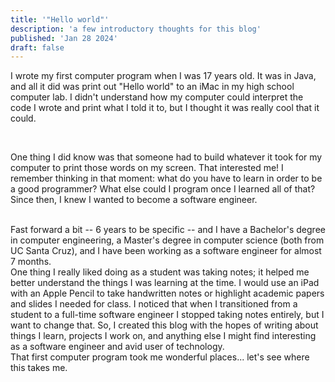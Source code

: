 ```yaml
---
title: '"Hello world"'
description: 'a few introductory thoughts for this blog'
published: 'Jan 28 2024'
draft: false
---
```


I wrote my first computer program when I was 17 years old. It was in Java,
and all it did was print out "Hello world" to an iMac in my high school computer
lab. I didn't understand how my computer could interpret the code I wrote and print
what I told it to, but I thought it was really cool that it could.

<br />

One thing I did know was that someone had to build whatever it took for my computer to print those words on my screen. That interested me! I remember thinking in that moment: what do you have to learn in order to be a good programmer? What else could I program once I learned all of that? Since then, I knew I wanted to become a software engineer.

<br />
Fast forward a bit -- 6 years to be specific -- and I have a Bachelor's degree in
computer engineering, a Master's degree in computer science (both from UC Santa Cruz),
and I have been working as a software engineer for almost 7 months.

<br />
One thing I really liked doing as a student was taking notes; it helped me better
understand the things I was learning at the time. I would use an iPad with an Apple
Pencil to take handwritten notes or highlight academic papers and slides I needed
for class. I noticed that when I transitioned from a student to a full-time software
engineer I stopped taking notes entirely, but I want to change that. So, I created
this blog with the hopes of writing about things I learn, projects I work on, and
anything else I might find interesting as a software engineer and avid user of technology.
<br />
That first computer program took me wonderful places... let's see where this takes
me.
